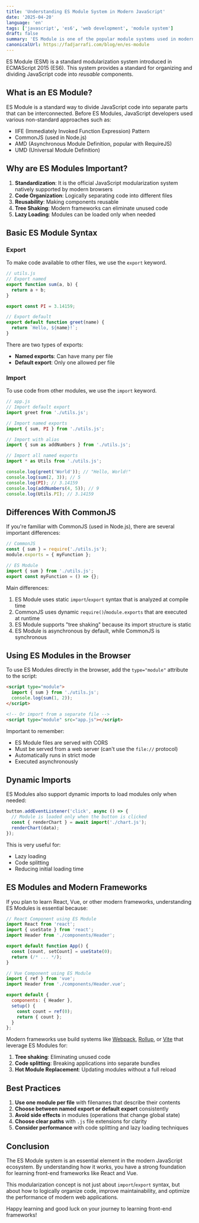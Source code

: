 ```yaml
---
title: 'Understanding ES Module System in Modern JavaScript' 
date: '2025-04-20' 
language: 'en'
tags: ['javascript', 'es6', 'web development', 'module system'] 
draft: false
summary: 'ES Module is one of the popular module systems used in modern JavaScript frameworks'
canonicalUrl: https://fadjarrafi.com/blog/en/es-module
---
```


ES Module (ESM) is a standard modularization system introduced in ECMAScript 2015 (ES6). This system provides a standard for organizing and dividing JavaScript code into _reusable_ components.

## What is an ES Module?

ES Module is a standard way to divide JavaScript code into separate parts that can be interconnected. Before ES Modules, JavaScript developers used various non-standard approaches such as:

- IIFE (Immediately Invoked Function Expression) Pattern
- CommonJS (used in Node.js)
- AMD (Asynchronous Module Definition, popular with RequireJS)
- UMD (Universal Module Definition)

## Why are ES Modules Important?

1. **Standardization**: It is the official JavaScript modularization system natively supported by modern browsers
2. **Code Organization**: Logically separating code into different files
3. **Reusability**: Making components reusable
4. **Tree Shaking**: Modern frameworks can eliminate unused code
5. **Lazy Loading**: Modules can be loaded only when needed

## Basic ES Module Syntax

### Export

To make code available to other files, we use the `export` keyword.

```javascript
// utils.js
// Export named
export function sum(a, b) {
  return a + b;
}

export const PI = 3.14159;

// Export default
export default function greet(name) {
  return `Hello, ${name}!`;
}
```

There are two types of exports:

- **Named exports**: Can have many per file
- **Default export**: Only one allowed per file

### Import

To use code from other modules, we use the `import` keyword.

```javascript
// app.js
// Import default export
import greet from './utils.js';

// Import named exports
import { sum, PI } from './utils.js';

// Import with alias
import { sum as addNumbers } from './utils.js';

// Import all named exports
import * as Utils from './utils.js';

console.log(greet('World')); // "Hello, World!"
console.log(sum(2, 3)); // 5
console.log(PI); // 3.14159
console.log(addNumbers(4, 5)); // 9
console.log(Utils.PI); // 3.14159
```

## Differences With CommonJS

If you're familiar with CommonJS (used in Node.js), there are several important differences:

```javascript
// CommonJS
const { sum } = require('./utils.js');
module.exports = { myFunction };

// ES Module
import { sum } from './utils.js';
export const myFunction = () => {};
```

Main differences:

1. ES Module uses static `import`/`export` syntax that is analyzed at compile time
2. CommonJS uses dynamic `require()`/`module.exports` that are executed at runtime
3. ES Module supports "tree shaking" because its import structure is static
4. ES Module is asynchronous by default, while CommonJS is synchronous

## Using ES Modules in the Browser

To use ES Modules directly in the browser, add the `type="module"` attribute to the script:

```html
<script type="module">
  import { sum } from './utils.js';
  console.log(sum(1, 2));
</script>

<!-- Or import from a separate file -->
<script type="module" src="app.js"></script>
```

Important to remember:

- ES Module files are served with CORS
- Must be served from a web server (can't use the `file://` protocol)
- Automatically runs in strict mode
- Executed asynchronously

## Dynamic Imports

ES Modules also support dynamic imports to load modules only when needed:

```javascript
button.addEventListener('click', async () => {
  // Module is loaded only when the button is clicked
  const { renderChart } = await import('./chart.js');
  renderChart(data);
});
```

This is very useful for:

- Lazy loading
- Code splitting
- Reducing initial loading time

## ES Modules and Modern Frameworks

If you plan to learn React, Vue, or other modern frameworks, understanding ES Modules is essential because:

```javascript
// React Component using ES Module
import React from 'react';
import { useState } from 'react';
import Header from './components/Header';

export default function App() {
  const [count, setCount] = useState(0);
  return (/* ... */);
}
```

```javascript
// Vue Component using ES Module
import { ref } from 'vue';
import Header from './components/Header.vue';

export default {
  components: { Header },
  setup() {
    const count = ref(0);
    return { count };
  }
};
```

Modern frameworks use build systems like [Webpack](https://webpack.js.org/), [Rollup](https://rollupjs.org/), or [Vite](https://vite.dev/) that leverage ES Modules for:

1. **Tree shaking**: Eliminating unused code
2. **Code splitting**: Breaking applications into separate bundles
3. **Hot Module Replacement**: Updating modules without a full reload

## Best Practices

1. **Use one module per file** with filenames that describe their contents
2. **Choose between named export or default export** consistently
3. **Avoid side effects** in modules (operations that change global state)
4. **Choose clear paths** with `.js` file extensions for clarity
5. **Consider performance** with code splitting and lazy loading techniques

## Conclusion

The ES Module system is an essential element in the modern JavaScript ecosystem. By understanding how it works, you have a strong foundation for learning front-end frameworks like React and Vue.

This modularization concept is not just about `import`/`export` syntax, but about how to logically organize code, improve maintainability, and optimize the performance of modern web applications.

Happy learning and good luck on your journey to learning front-end frameworks!